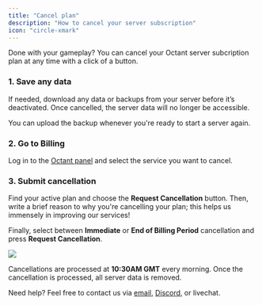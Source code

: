 ```yaml
---
title: "Cancel plan"
description: "How to cancel your server subscription"
icon: "circle-xmark"
---
```


Done with your gameplay? You can cancel your Octant server subcription plan at any time with a click of a button.

### 1. Save any data

If needed, download any data or backups from your server before it’s deactivated. Once cancelled, the server data will no longer be accessible.

You can upload the backup whenever you're ready to start a server again.

### 2. Go to Billing

Log in to the [Octant panel](https://my.octant.gg) and select the service you want to cancel.

### 3. Submit cancellation

Find your active plan and choose the **Request Cancellation** button. Then, write a brief reason to why you're cancelling your plan; this helps us immensely in improving our services!

Finally, select between **Immediate** or **End of Billing Period** cancellation and press **Request Cancellation**.

<Frame>
  <img src="https://i.imgur.com/hpeikxd.jpeg" />
</Frame>

Cancellations are processed at **10:30AM GMT** every morning. Once the cancellation is processed, all server data is removed.

Need help? Feel free to contact us via [email](mailto:support@octant.gg), [Discord](https://discord.gg/compute), or livechat.